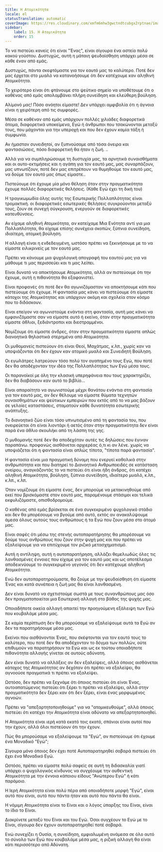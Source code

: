 ```yaml
---
title: Η Ατομικότητα
locale: el
statusTranslation: automatic
coverImage: https://res.cloudinary.com/xmfm6mhw3gwctndtcubgx2rptnae/image/upload/v1740468922/small_cover_tratado_de_psicologia_revolucionaria_a4c0dca4e0.webp
sidebar:
    label: 15. Η Ατομικότητα
    order: 15
---
```

Το να πιστεύει κανείς ότι είναι "Ένας", είναι σίγουρα ένα αστείο πολύ κακού γούστου. Δυστυχώς, αυτή η μάταιη ψευδαίσθηση υπάρχει μέσα σε κάθε έναν από εμάς.

Δυστυχώς, πάντα σκεφτόμαστε για τον εαυτό μας το καλύτερο. Ποτέ δεν μας έρχεται στο μυαλό να κατανοήσουμε ότι δεν κατέχουμε καν αληθινή Ατομικότητα.

Το χειρότερο είναι ότι φτάνουμε στο ψεύτικο σημείο να υποθέτουμε ότι ο καθένας από εμάς απολαμβάνει πλήρη συνείδηση ​​και ελεύθερη βούληση.

Αλίμονό μας! Πόσο ανόητοι είμαστε! Δεν υπάρχει αμφιβολία ότι η άγνοια είναι η χειρότερη από τις συμφορές.

Μέσα σε καθέναν από εμάς υπάρχουν πολλές χιλιάδες διαφορετικά άτομα, διαφορετικά υποκείμενα, Εγώ ή άνθρωποι που τσακώνονται μεταξύ τους, που μάχονται για την υπεροχή και που δεν έχουν καμία τάξη ή συμφωνία.

Αν ήμασταν συνειδητοί, αν ξυπνούσαμε από τόσα όνειρα και φαντασιώσεις, πόσο διαφορετική θα ήταν η ζωή. ..

Αλλά για να συμπληρώσουμε τη δυστυχία μας, τα αρνητικά συναισθήματα και οι αυτο-εκτιμήσεις και η αγάπη για τον εαυτό μας, μας συναρπάζουν, μας υπνωτίζουν, ποτέ δεν μας επιτρέπουν να θυμηθούμε τον εαυτό μας, να δούμε τον εαυτό μας όπως είμαστε..

Πιστεύουμε ότι έχουμε μία μόνο θέληση όταν στην πραγματικότητα έχουμε πολλές διαφορετικές θελήσεις. (Κάθε Εγώ έχει τη δική του)

Η τραγικωμωδία όλης αυτής της Εσωτερικής Πολλαπλότητας είναι τρομακτική. οι διαφορετικές εσωτερικές θελήσεις συγκρούονται μεταξύ τους, ζουν σε συνεχή σύγκρουση, ενεργούν σε διαφορετικές κατευθύνσεις.

Αν είχαμε αληθινή Ατομικότητα, αν κατείχαμε Μια Ενότητα αντί για μια Πολλαπλότητα, θα είχαμε επίσης συνέχεια σκοπών, ξύπνια συνείδηση, ιδιαίτερη, ατομική βούληση.

Η αλλαγή είναι η ενδεδειγμένη, ωστόσο πρέπει να ξεκινήσουμε με το να είμαστε ειλικρινείς με τον εαυτό μας.

Πρέπει να κάνουμε μια ψυχολογική απογραφή του εαυτού μας για να μάθουμε τι μας περισσεύει και τι μας λείπει.

Είναι δυνατό να αποκτήσουμε Ατομικότητα, αλλά αν πιστεύουμε ότι την έχουμε, αυτή η πιθανότητα θα εξαφανιστεί.

Είναι προφανές ότι ποτέ δεν θα αγωνιζόμασταν να αποκτήσουμε κάτι που πιστεύουμε ότι έχουμε. Η φαντασία μας κάνει να πιστεύουμε ότι είμαστε κάτοχοι της Ατομικότητας και υπάρχουν ακόμη και σχολεία στον κόσμο που το διδάσκουν.

Είναι επείγον να αγωνιστούμε ενάντια στη φαντασία, αυτή μας κάνει να εμφανιζόμαστε σαν να είμαστε αυτό ή εκείνο, όταν στην πραγματικότητα είμαστε άθλιοι, ξεδιάντροποι και διεστραμμένοι.

Νομίζουμε ότι είμαστε άνδρες, όταν στην πραγματικότητα είμαστε απλώς διανοητικά θηλαστικά στερημένα από Ατομικότητα.

Οι μυθομανείς πιστεύουν ότι είναι Θεοί, Μαχάτμας, κ.λπ., χωρίς καν να υποψιάζονται ότι δεν έχουν καν ατομικό μυαλό και Συνειδητή Βούληση.

Οι εγωλάτρες λατρεύουν τόσο πολύ τον αγαπημένο τους Εγώ, που ποτέ δεν θα αποδέχονταν την ιδέα της Πολλαπλότητας των Εγώ μέσα τους.

Οι παρανοϊκοί με όλη την κλασική υπερηφάνεια που τους χαρακτηρίζει, δεν θα διαβάσουν καν αυτό το βιβλίο...

Είναι απαραίτητο να αγωνιστούμε μέχρι θανάτου ενάντια στη φαντασία για τον εαυτό μας, αν δεν θέλουμε να είμαστε θύματα τεχνητών συναισθημάτων και ψεύτικων εμπειριών που εκτός από το να μας βάζουν σε γελοίες καταστάσεις, σταματούν κάθε δυνατότητα εσωτερικής ανάπτυξης.

Το διανοητικό ζώο είναι τόσο υπνωτισμένο από τη φαντασία του, που ονειρεύεται ότι είναι λιοντάρι ή αετός όταν στην πραγματικότητα δεν είναι παρά ένα άθλιο σκουλήκι από τη λάσπη της γης.

Ο μυθομανής ποτέ δεν θα αποδεχόταν αυτές τις δηλώσεις που έγιναν παραπάνω. προφανώς αισθάνεται αρχιερέας ό,τι κι αν λένε. χωρίς να υποψιάζεται ότι η φαντασία είναι απλώς τίποτα, "τίποτα παρά φαντασία".

Η φαντασία είναι μια πραγματική δύναμη που ενεργεί καθολικά στην ανθρωπότητα και που διατηρεί το Διανοητικό Ανθρωποειδές σε κατάσταση ονείρου, αναγκάζοντάς το να πιστεύει ότι είναι ήδη άνδρας, ότι κατέχει αληθινή Ατομικότητα, βούληση, ξύπνια συνείδηση, ιδιαίτερο μυαλό, κ.λπ., κ.λπ., κ.λπ.

Όταν νομίζουμε ότι είμαστε ένας, δεν μπορούμε να μετακινηθούμε από εκεί που βρισκόμαστε στον εαυτό μας, παραμένουμε στάσιμοι και τελικά εκφυλιζόμαστε, οπισθοδρομούμε.

Ο καθένας από εμάς βρίσκεται σε ένα συγκεκριμένο ψυχολογικό στάδιο και δεν θα μπορέσουμε να βγούμε από αυτό, εκτός αν ανακαλύψουμε άμεσα όλους αυτούς τους ανθρώπους ή τα Εγώ που ζουν μέσα στο άτομό μας.

Είναι σαφές ότι μέσω της στενής αυτοπαρατήρησης θα μπορέσουμε να δούμε τους ανθρώπους που ζουν στην ψυχή μας και που πρέπει να εξαλείψουμε για να επιτύχουμε τον ριζικό μετασχηματισμό.

Αυτή η αντίληψη, αυτή η αυτοπαρατήρηση, αλλάζει θεμελιωδώς όλες τις λανθασμένες έννοιες που είχαμε για τον εαυτό μας και ως αποτέλεσμα αποδεικνύουμε το συγκεκριμένο γεγονός ότι δεν κατέχουμε αληθινή Ατομικότητα.

Ενώ δεν αυτοπαρατηρούμαστε, θα ζούμε με την ψευδαίσθηση ότι είμαστε Ένας και κατά συνέπεια η ζωή μας θα είναι λανθασμένη.

Δεν είναι δυνατό να σχετιστούμε σωστά με τους συνανθρώπους μας όσο δεν πραγματοποιείται μια Εσωτερική αλλαγή στο βάθος της ψυχής μας.

Οποιαδήποτε οικεία αλλαγή απαιτεί την προηγούμενη εξάλειψη των Εγώ που κουβαλάμε μέσα μας.

Σε καμία περίπτωση δεν θα μπορούσαμε να εξαλείψουμε αυτά τα Εγώ αν δεν τα παρατηρήσουμε μέσα μας.

Εκείνοι που αισθάνονται Ένας, που σκέφτονται για τον εαυτό τους το καλύτερο, που ποτέ δεν θα αποδέχονταν το δόγμα των πολλών, ούτε επιθυμούν να παρατηρήσουν τα Εγώ και ως εκ τούτου οποιαδήποτε πιθανότητα αλλαγής γίνεται σε αυτούς αδύνατη.

Δεν είναι δυνατό να αλλάξεις αν δεν εξαλείψεις, αλλά όποιος αισθάνεται κάτοχος της Ατομικότητας αν δεχόταν ότι πρέπει να εξαλείψει, θα αγνοούσε πραγματικά τι πρέπει να εξαλείψει.

Ωστόσο, δεν πρέπει να ξεχνάμε ότι όποιος πιστεύει ότι είναι Ένας, αυτοαπατώμενος πιστεύει ότι ξέρει τι πρέπει να εξαλείψει, αλλά στην πραγματικότητα δεν ξέρει καν ότι δεν ξέρει, είναι ένας μορφωμένος αγνοών.

Πρέπει να "απεξαρτητοποιηθούμε" για να "ατομικευθούμε", αλλά όποιος πιστεύει ότι κατέχει την Ατομικότητα είναι αδύνατο να απεξαρτητοποιηθεί.

Η Ατομικότητα είναι ιερή κατά εκατό τοις εκατό, σπάνιοι είναι αυτοί που την έχουν, αλλά όλοι πιστεύουν ότι την έχουν.

Πώς θα μπορούσαμε να εξαλείψουμε τα "Εγώ", αν πιστεύουμε ότι έχουμε ένα Μοναδικό "Εγώ";

Σίγουρα μόνο όποιος δεν έχει ποτέ Αυτοπαρατηρηθεί σοβαρά πιστεύει ότι έχει ένα Μοναδικό Εγώ.

Ωστόσο, πρέπει να είμαστε πολύ σαφείς σε αυτή τη διδασκαλία γιατί υπάρχει ο ψυχολογικός κίνδυνος να συγχέουμε την αυθεντική Ατομικότητα με την έννοια κάποιου είδους "Ανώτερου Εγώ" ή κάτι παρόμοιο.

Η Ιερή Ατομικότητα είναι πολύ πέρα ​​από οποιαδήποτε μορφή "Εγώ", είναι αυτό που είναι, αυτό που πάντα ήταν και αυτό που πάντα θα είναι.

Η νόμιμη Ατομικότητα είναι το Είναι και ο λόγος ύπαρξης του Είναι, είναι το ίδιο το Είναι.

Διακρίνετε μεταξύ του Είναι και του Εγώ. Όσοι συγχέουν το Εγώ με το Είναι, σίγουρα δεν έχουν αυτοπαρατηρηθεί ποτέ σοβαρά.

Ενώ συνεχίζει η Ουσία, η συνείδηση, εμφιαλωμένη ανάμεσα σε όλο αυτό το σύνολο των Εγώ που κουβαλάμε μέσα μας, η ριζική αλλαγή θα είναι κάτι περισσότερο από Αδύνατη.


